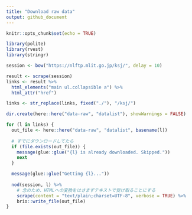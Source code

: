 ```yaml
---
title: "Download raw data"
output: github_document
---
```


```r
knitr::opts_chunk$set(echo = TRUE)
```

```r
library(polite)
library(rvest)
library(stringr)

session <- bow("https://nlftp.mlit.go.jp/ksj/", delay = 10)

result <- scrape(session)
links <- result %>% 
  html_elements("main ul.collapsible a") %>% 
  html_attr("href")

links <- str_replace(links, fixed("./"), "/ksj/")
```

```r
dir.create(here::here("data-raw", "datalist"), showWarnings = FALSE)

for (l in links) {
  out_file <- here::here("data-raw", "datalist", basename(l))
  
  # すでにダウンロードしてたら
  if (file.exists(out_file)) {
    message(glue::glue("{l} is already downloaded. Skipped."))
    next
  }

  message(glue::glue("Getting {l}..."))
  
  nod(session, l) %>% 
    # 念のため、HTMLへの変換をはさまずテキストで受け取ることにする
    scrape(content = "text/plain;charset=UTF-8", verbose = TRUE) %>% 
    brio::write_file(out_file)
}
```